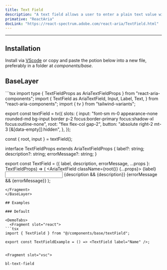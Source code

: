 ```yaml
---
title: Text Field
description: "A text field allows a user to enter a plain text value with a keyboard."
primative: "ReactAria"
docLink: "https://react-spectrum.adobe.com/react-aria/TextField.html"
---
```

---

<MdxExample>
<TextField label="Name" client:load/>
</MdxExample>

## Installation

Install via [VScode](/docs/getting-started/vsc) or copy and paste the potion below into a new file, preferably in a folder at _components/base_.

## BaseLayer

<BaseLayer>
<Fragment slot="contentSlot">
```tsx
import type { TextFieldProps as AriaTextFieldProps } from "react-aria-components";
import {
  TextField as AriaTextField,
  Input,
  Label,
  Text,
} from "react-aria-components";
import { tv } from "tailwind-variants";

export const textField = tv({
  slots: {
    input:
      "font-sm m-0 appearance-none rounded-md bg-input border p-2 focus:border-primary focus:shadow-xl focus:outline-none",
    root: "flex flex-col gap-2",
    button: "absolute right-2 mt-3 [&[data-empty]]:hidden",
  },
});

const { root, input } = textField();

interface TextFieldProps extends AriaTextFieldProps {
  label?: string;
  description?: string;
  errorMessage?: string;
}

export const TextField = ({
  label,
  description,
  errorMessage,
  ...props
}: TextFieldProps) => (
  <AriaTextField className={root()} {...props}>
    <Label>{label}</Label>
    <Input className={input()} />
    {description && <Text slot="description">{description}</Text>}
    {errorMessage && <Text slot="errorMessage">{errorMessage}</Text>}
  </AriaTextField>
);

```
</Fragment>
</BaseLayer>

## Examples

### Default 

<DemoTabs>
  <Fragment slot="react">
```tsx
import { TextField } from "@/components/base/textField";

export const TextFieldExample = () => <TextField label="Name" />;


```
  </Fragment>

    <Fragment slot="vsc">
```bash
bl-text-field
```
  </Fragment>
</DemoTabs>


